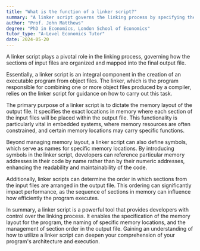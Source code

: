 ```yaml
---
title: "What is the function of a linker script?"
summary: "A linker script governs the linking process by specifying the mapping of sections from input files to the output file."
author: "Prof. John Matthews"
degree: "PhD in Economics, London School of Economics"
tutor_type: "A-Level Economics Tutor"
date: 2024-05-20
---
```


A linker script plays a pivotal role in the linking process, governing how the sections of input files are organized and mapped into the final output file.

Essentially, a linker script is an integral component in the creation of an executable program from object files. The linker, which is the program responsible for combining one or more object files produced by a compiler, relies on the linker script for guidance on how to carry out this task.

The primary purpose of a linker script is to dictate the memory layout of the output file. It specifies the exact locations in memory where each section of the input files will be placed within the output file. This functionality is particularly vital in embedded systems, where memory resources are often constrained, and certain memory locations may carry specific functions.

Beyond managing memory layout, a linker script can also define symbols, which serve as names for specific memory locations. By introducing symbols in the linker script, developers can reference particular memory addresses in their code by name rather than by their numeric addresses, enhancing the readability and maintainability of the code.

Additionally, linker scripts can determine the order in which sections from the input files are arranged in the output file. This ordering can significantly impact performance, as the sequence of sections in memory can influence how efficiently the program executes.

In summary, a linker script is a powerful tool that provides developers with control over the linking process. It enables the specification of the memory layout for the program, the naming of specific memory locations, and the management of section order in the output file. Gaining an understanding of how to utilize a linker script can deepen your comprehension of your program's architecture and execution.
    